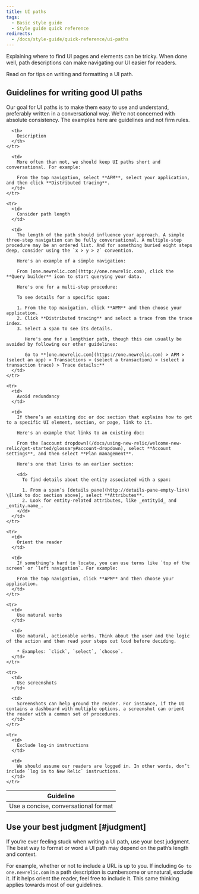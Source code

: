 ```yaml
---
title: UI paths
tags:
  - Basic style guide
  - Style guide quick reference
redirects:
  - /docs/style-guide/quick-reference/ui-paths
---
```


Explaining where to find UI pages and elements can be tricky. When done well, path descriptions can make navigating our UI easier for readers.

Read on for tips on writing and formatting a UI path.

## Guidelines for writing good UI paths

Our goal for UI paths is to make them easy to use and understand, preferably written in a conversational way. We're not concerned with absolute consistency. The examples here are guidelines and not firm rules.

<table>
  <thead>
    <tr>
      <th style={{ width: "200px" }}>
        Guideline
      </th>

      <th>
        Description
      </th>
    </tr>
  </thead>

  <tbody>
    <tr>
      <td>
        Use a concise, conversational format
      </td>

      <td>
        More often than not, we should keep UI paths short and conversational. For example:

        From the top navigation, select **APM**, select your application, and then click **Distributed tracing**.
      </td>
    </tr>

    <tr>
      <td>
        Consider path length
      </td>

      <td>
        The length of the path should influence your approach. A simple three-step navigation can be fully conversational. A multiple-step procedure may be an ordered list. And for something buried eight steps deep, consider using the `x > y > z` convention.

        Here's an example of a simple navigation:

        From [one.newrelic.com](http://one.newrelic.com), click the **Query builder** icon to start querying your data.

        Here's one for a multi-step procedure:

        To see details for a specific span:

        1. From the top navigation, click **APM** and then choose your application.
        2. Click **Distributed tracing** and select a trace from the trace index.
        3. Select a span to see its details.

           Here's one for a lengthier path, though this can usually be avoided by following our other guidelines:

           Go to **[one.newrelic.com](https://one.newrelic.com) > APM > (select an app) > Transactions > (select a transaction) > (select a transaction trace) > Trace details:**
      </td>
    </tr>

    <tr>
      <td>
        Avoid redundancy
      </td>

      <td>
        If there’s an existing doc or doc section that explains how to get to a specific UI element, section, or page, link to it.

        Here's an example that links to an existing doc:

        From the [account dropdown](/docs/using-new-relic/welcome-new-relic/get-started/glossary#account-dropdown), select **Account settings**, and then select **Plan management**.

        Here's one that links to an earlier section:

        <dd>
          To find details about the entity associated with a span:

          1. From a span’s [details pane](http://details-pane-empty-link) \[link to doc section above], select **Attributes**.
          2. Look for entity-related attributes, like _entityId_ and _entity.name_.
        </dd>
      </td>
    </tr>

    <tr>
      <td>
        Orient the reader
      </td>

      <td>
        If something's hard to locate, you can use terms like `top of the screen` or `left navigation`. For example:

        From the top navigation, click **APM** and then choose your application.
      </td>
    </tr>

    <tr>
      <td>
        Use natural verbs
      </td>

      <td>
        Use natural, actionable verbs. Think about the user and the logic of the action and then read your steps out loud before deciding.

        * Examples: `click`, `select`, `choose`.
      </td>
    </tr>

    <tr>
      <td>
        Use screenshots
      </td>

      <td>
        Screenshots can help ground the reader. For instance, if the UI contains a dashboard with multiple options, a screenshot can orient the reader with a common set of procedures.
      </td>
    </tr>

    <tr>
      <td>
        Exclude log-in instructions
      </td>

      <td>
        We should assume our readers are logged in. In other words, don’t include `log in to New Relic` instructions.
      </td>
    </tr>
  </tbody>
</table>

## Use your best judgment [#judgment]

If you’re ever feeling stuck when writing a UI path, use your best judgment. The best way to format or word a UI path may depend on the path’s length and context.

For example, whether or not to include a URL is up to you. If including `Go to one.newrelic.com` in a path description is cumbersome or unnatural, exclude it. If it helps orient the reader, feel free to include it. This same thinking applies towards most of our guidelines.
